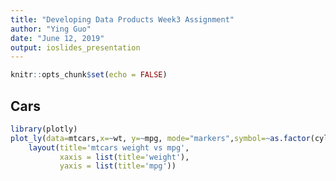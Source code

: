 ---
title: "Developing Data Products Week3 Assignment"
author: "Ying Guo"
date: "June 12, 2019"
output: ioslides_presentation
---

```{r setup, include=FALSE}
knitr::opts_chunk$set(echo = FALSE)
```

## Cars

```{r, echo=FALSE, message=FALSE}
library(plotly)
plot_ly(data=mtcars,x=~wt, y=~mpg, mode="markers",symbol=~as.factor(cyl),type="scatter",marker=list(size=10),symbols=c('circle','x','o'))%>%
    layout(title='mtcars weight vs mpg',
           xaxis = list(title='weight'),
           yaxis = list(title='mpg'))
```